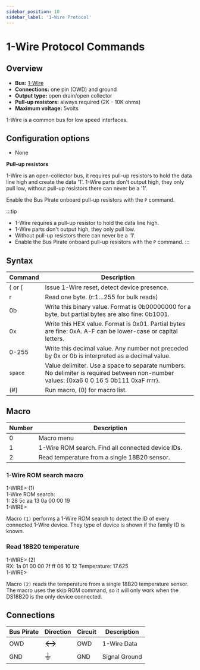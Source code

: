 ```yaml
---
sidebar_position: 10
sidebar_label: '1-Wire Protocol'
---
```


# 1-Wire Protocol Commands

## Overview

-   **Bus:** [1-Wire](https://en.wikipedia.org/wiki/1-Wire)
-   **Connections:** one pin (OWD) and ground
-   **Output type:** open drain/open collector
-   **Pull-up resistors:** always required (2K - 10K ohms)
-   **Maximum voltage:** 5volts

1-Wire is a common bus for low speed interfaces.

## Configuration options

- None

**Pull-up resistors**

1-Wire is an open-collector bus, it requires pull-up resistors to hold the
data line high and create the data '1'. 1-Wire parts don't
output high, they only pull low, without pull-up resistors there can
never be a '1'. 

Enable the Bus Pirate onboard pull-up resistors with the ```P``` command.

:::tip
- 1-Wire requires a pull-up resistor to hold the data line high.
- 1-Wire parts don't output high, they only pull low.
- Without pull-up resistors there can never be a '1'. 
- Enable the Bus Pirate onboard pull-up resistors with the ```P``` command.
:::

## Syntax

|Command|Description|
|-------|-----------|
| { or [ | Issue 1-Wire reset, detect device presence. |
| r       | Read one byte. (r:1…255 for bulk reads)|
| 0b      | Write this binary value. Format is 0b00000000 for a byte, but partial bytes are also fine: 0b1001.|
| 0x      | Write this HEX value. Format is 0x01. Partial bytes are fine: 0xA. A-F can be lower-case or capital letters. |
| 0-255   | Write this decimal value. Any number not preceded by 0x or 0b is interpreted as a decimal value. |
| ```space```| Value delimiter. Use a space to separate numbers. No delimiter is required between non-number values: {0xa6 0 0 16 5 0b111 0xaF rrrr}. |
| \(#\)   | Run macro, (0) for macro list. |

## Macro

|Number| Description                                                                 |
|-----|-----------------|
| 0   | Macro menu                                                      |
| 1   | 1-Wire ROM search. Find all connected device IDs. |
| 2   | Read temperature from a single 18B20 sensor.|

### 1-Wire ROM search macro

<BrowserWindow>
<span className="bp-prompt">1-WIRE></span> (1)
<span className="bp-info"><br/>
1-Wire ROM search:<br/>
1: 28 5c aa 13 0a 00 00 19
</span><br/>
<span className="bp-prompt">1-WIRE></span><br/>
</BrowserWindow>

Macro ```(1)``` performs a 1-Wire ROM search to detect the ID of every connected 1-Wire device. They type of device is shown if the family ID is known.

### Read 18B20 temperature

<BrowserWindow>
<span className="bp-prompt">1-WIRE></span> (2)
<span className="bp-info"><br/>
RX: 1a 01 00 00 7f ff 06 10 12
Temperature: 17.625
</span><br/>
<span className="bp-prompt">1-WIRE></span><br/>
</BrowserWindow>

Macro ```(2)``` reads the temperature from a single 18B20 temperature sensor. The macro uses the skip ROM command, so it will only work when the DS18B20 is the only device connected.

## Connections

| Bus Pirate | Direction                     | Circuit | Description   |
|------------|--------------------------|---------|---------------|
| OWD       | <font size="+2">↔</font> | OWD     | 1-Wire Data   |
| GND        | <font size="+2">⏚</font> | GND     | Signal Ground |
